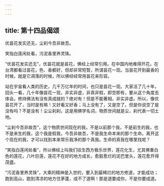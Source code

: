 ```yaml
---
---
---
```

title: 第十四品偈颂
---




优昙花发实还无，尘刹今吾非故吾。

笑指白莲闲处看，污泥香里养灵珠。

“优昙花发实还无”，优昙花就是昙花，佛经上经常引用。在中国内地难得开花，在台湾都看过昙花，色、香都好，但却非常短暂，所谓昙花一现。当昙花开到最香的时候，就是它凋落的时候，所以佛经经常用昙花来形容。

站在宇宙看人类的历史，几千万亿年的时间，也只是昙花一现。大家活了几十年，回头一看，几十年像昙花一现，非实非虚，非真非假，即空即有，要从这个角度去体会。修持佛法有没有真成就的？绝对有！但是不能著相，非实非虚。所以，像优昙花开了，当时是有嘛！又好看又好香；马上没有了，又是空了。但是你说空了是没有吗？不是没有！尘尘刹刹，这是用佛学名词，物质世间就是尘，刹代表一切土地。

“尘刹今吾非故吾”，这个物质世间现在的我，不是以前那个我，不是前生的我，也不是来生的我，这个我是假我，今吾非故吾，不是我生命本来的那个生命。离开这个现在的我，才可以找到本来常乐我净的那个真我。生命的真我在哪里找呢？

“笑指白莲闲处看”，所以佛经上叫我们往生西方极乐世界，莲花化生，尤其佛重白色的莲花，八叶巨莲，莲花不在好的地方成长，愈脏愈烂的泥巴里头，莲花愈开得茂盛。

“污泥香里养灵珠”，大乘的精神是入世的，要入到最稀烂的地方修道，才能成功；跑到高山，跑到清凉的地方住茅蓬，成不了道啊！那是道要成你，不是你要成道。